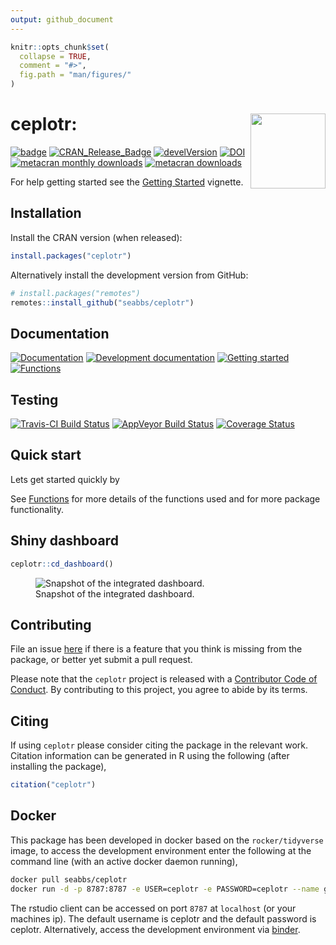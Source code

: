 ```yaml
---
output: github_document
---
```


```r
knitr::opts_chunk$set(
  collapse = TRUE,
  comment = "#>",
  fig.path = "man/figures/"
)
```

# ceplotr:  <img src="man/figures/logo.png" align="right" alt="" width="120" />

[![badge](https://img.shields.io/badge/Launch-ceplotr-blue.svg)](https://mybinder.org/v2/gh/seabbs/ceplotr/master?urlpath=rstudio) 
[![CRAN_Release_Badge](http://www.r-pkg.org/badges/version-ago/ceplotr)](https://CRAN.R-project.org/package=ceplotr)
[![develVersion](https://img.shields.io/badge/devel%20version-0.1.0-blue.svg?style=flat)](https://github.com/seabbs/ceplotr)
[![DOI](https://zenodo.org/badge/112591837.svg)](https://zenodo.org/badge/latestdoi/112591837)
[![metacran monthly downloads](http://cranlogs.r-pkg.org/badges/ceplotr)](https://cran.r-project.org/package=ceplotr)
[![metacran downloads](http://cranlogs.r-pkg.org/badges/grand-total/ceplotr?color=ff69b4)](https://cran.r-project.org/package=ceplotr)


 For help getting started see the [Getting Started](https://www.samabbott.co.uk/ceplotr/articles/intro.html) vignette.

## Installation

Install the CRAN version (when released):

```r
install.packages("ceplotr")
```

Alternatively install the development version from GitHub:

```r
# install.packages("remotes")
remotes::install_github("seabbs/ceplotr")
```

## Documentation

[![Documentation](https://img.shields.io/badge/Documentation-release-lightgrey.svg?style=flat)](https://www.samabbott.co.uk/ceplotr/)
[![Development documentation](https://img.shields.io/badge/Documentation-development-lightblue.svg?style=flat)](https://www.samabbott.co.uk/ceplotr/dev)
[![Getting started](https://img.shields.io/badge/Documentation-getting started-yellow.svg?style=flat)](https://www.samabbott.co.uk/ceplotr/articles/intro.html)
[![Functions](https://img.shields.io/badge/Documentation-functions-orange.svg?style=flat)](https://www.samabbott.co.uk/ceplotr/reference/index.html)


## Testing

[![Travis-CI Build Status](https://travis-ci.org/seabbs/ceplotr.svg?branch=master)](https://travis-ci.org/seabbs/ceplotr)
[![AppVeyor Build Status](https://ci.appveyor.com/api/projects/status/github/seabbs/ceplotr?branch=master&svg=true)](https://ci.appveyor.com/project/seabbs/ceplotr)
[![Coverage Status](https://img.shields.io/codecov/c/github/seabbs/ceplotr/master.svg)](https://codecov.io/github/seabbs/ceplotr?branch=master)

## Quick start

Lets get started quickly by 


See [Functions](https://www.samabbott.co.uk/ceplotr/reference/index.html) for more details of the functions used and for more package functionality.


## Shiny dashboard

```r
ceplotr::cd_dashboard()
```

![Snapshot of the integrated dashboard.](man/figures/ceplotr-dashboard.png)

## Contributing

File an issue [here](https://github.com/seabbs/ceplotr/issues) if there is a feature that you think is missing from the package, or better yet submit a pull request.

Please note that the `ceplotr` project is released with a [Contributor Code of Conduct](https://github.com/seabbs/ceplotr/blob/master/.github/CODE_OF_CONDUCT.md). By contributing to this project, you agree to abide by its terms.

## Citing 

If using `ceplotr` please consider citing the package in the relevant work. Citation information can be generated in R using the following (after installing the package),

```r
citation("ceplotr")
```

## Docker

This package has been developed in docker based on the `rocker/tidyverse` image, to access the  development environment enter the following at the command line (with an active docker daemon running),

```bash
docker pull seabbs/ceplotr
docker run -d -p 8787:8787 -e USER=ceplotr -e PASSWORD=ceplotr --name getTBinR seabbs/ceplotr
```

The rstudio client can be accessed on port `8787` at `localhost` (or your machines ip). The default username is ceplotr and the default password is ceplotr. Alternatively, access the development environment via [binder](https://mybinder.org/v2/gh/seabbs/ceplotr/master?urlpath=rstudio).

